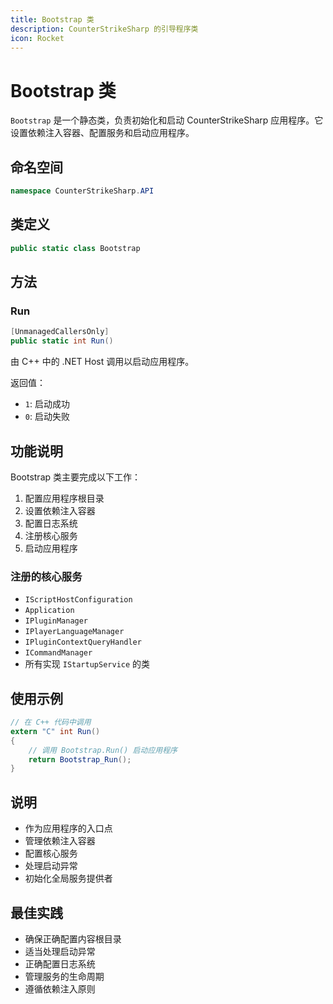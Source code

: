 ```yaml
---
title: Bootstrap 类
description: CounterStrikeSharp 的引导程序类
icon: Rocket
---
```


# Bootstrap 类

`Bootstrap` 是一个静态类，负责初始化和启动 CounterStrikeSharp 应用程序。它设置依赖注入容器、配置服务和启动应用程序。

## 命名空间

```csharp
namespace CounterStrikeSharp.API
```

## 类定义

```csharp
public static class Bootstrap
```

## 方法

### Run

```csharp
[UnmanagedCallersOnly]
public static int Run()
```

由 C++ 中的 .NET Host 调用以启动应用程序。

返回值：
- `1`: 启动成功
- `0`: 启动失败

## 功能说明

Bootstrap 类主要完成以下工作：

1. 配置应用程序根目录
2. 设置依赖注入容器
3. 配置日志系统
4. 注册核心服务
5. 启动应用程序

### 注册的核心服务

- `IScriptHostConfiguration`
- `Application`
- `IPluginManager`
- `IPlayerLanguageManager`
- `IPluginContextQueryHandler`
- `ICommandManager`
- 所有实现 `IStartupService` 的类

## 使用示例

```csharp
// 在 C++ 代码中调用
extern "C" int Run()
{
    // 调用 Bootstrap.Run() 启动应用程序
    return Bootstrap_Run();
}
```

## 说明

- 作为应用程序的入口点
- 管理依赖注入容器
- 配置核心服务
- 处理启动异常
- 初始化全局服务提供者

## 最佳实践

- 确保正确配置内容根目录
- 适当处理启动异常
- 正确配置日志系统
- 管理服务的生命周期
- 遵循依赖注入原则 